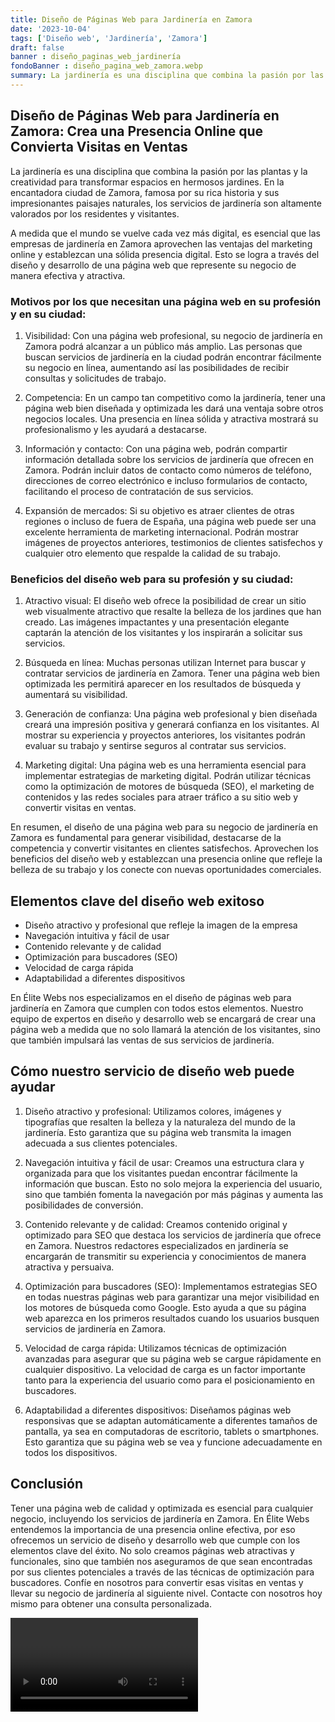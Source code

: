 ```yaml
---
title: Diseño de Páginas Web para Jardinería en Zamora
date: '2023-10-04'
tags: ['Diseño web', 'Jardinería', 'Zamora']
draft: false
banner : diseño_paginas_web_jardinería
fondoBanner : diseño_pagina_web_zamora.webp
summary: La jardinería es una disciplina que combina la pasión por las plantas y la creatividad para transformar espacios en hermosos jardines. En la encantadora ciudad de Zamora, famosa por su rica historia y sus impresionantes paisajes naturales, los servicios de jardinería son altamente valorados por los residentes y visitantes.
---
```


## Diseño de Páginas Web para Jardinería en Zamora: Crea una Presencia Online que Convierta Visitas en Ventas

La jardinería es una disciplina que combina la pasión por las plantas y la creatividad para transformar espacios en hermosos jardines. En la encantadora ciudad de Zamora, famosa por su rica historia y sus impresionantes paisajes naturales, los servicios de jardinería son altamente valorados por los residentes y visitantes.

A medida que el mundo se vuelve cada vez más digital, es esencial que las empresas de jardinería en Zamora aprovechen las ventajas del marketing online y establezcan una sólida presencia digital. Esto se logra a través del diseño y desarrollo de una página web que represente su negocio de manera efectiva y atractiva.

### Motivos por los que necesitan una página web en su profesión y en su ciudad:

1. Visibilidad: Con una página web profesional, su negocio de jardinería en Zamora podrá alcanzar a un público más amplio. Las personas que buscan servicios de jardinería en la ciudad podrán encontrar fácilmente su negocio en línea, aumentando así las posibilidades de recibir consultas y solicitudes de trabajo.

2. Competencia: En un campo tan competitivo como la jardinería, tener una página web bien diseñada y optimizada les dará una ventaja sobre otros negocios locales. Una presencia en línea sólida y atractiva mostrará su profesionalismo y les ayudará a destacarse.

3. Información y contacto: Con una página web, podrán compartir información detallada sobre los servicios de jardinería que ofrecen en Zamora. Podrán incluir datos de contacto como números de teléfono, direcciones de correo electrónico e incluso formularios de contacto, facilitando el proceso de contratación de sus servicios.

4. Expansión de mercados: Si su objetivo es atraer clientes de otras regiones o incluso de fuera de España, una página web puede ser una excelente herramienta de marketing internacional. Podrán mostrar imágenes de proyectos anteriores, testimonios de clientes satisfechos y cualquier otro elemento que respalde la calidad de su trabajo.

### Beneficios del diseño web para su profesión y su ciudad:

1. Atractivo visual: El diseño web ofrece la posibilidad de crear un sitio web visualmente atractivo que resalte la belleza de los jardines que han creado. Las imágenes impactantes y una presentación elegante captarán la atención de los visitantes y los inspirarán a solicitar sus servicios.

2. Búsqueda en línea: Muchas personas utilizan Internet para buscar y contratar servicios de jardinería en Zamora. Tener una página web bien optimizada les permitirá aparecer en los resultados de búsqueda y aumentará su visibilidad.

3. Generación de confianza: Una página web profesional y bien diseñada creará una impresión positiva y generará confianza en los visitantes. Al mostrar su experiencia y proyectos anteriores, los visitantes podrán evaluar su trabajo y sentirse seguros al contratar sus servicios.

4. Marketing digital: Una página web es una herramienta esencial para implementar estrategias de marketing digital. Podrán utilizar técnicas como la optimización de motores de búsqueda (SEO), el marketing de contenidos y las redes sociales para atraer tráfico a su sitio web y convertir visitas en ventas.

En resumen, el diseño de una página web para su negocio de jardinería en Zamora es fundamental para generar visibilidad, destacarse de la competencia y convertir visitantes en clientes satisfechos. Aprovechen los beneficios del diseño web y establezcan una presencia online que refleje la belleza de su trabajo y los conecte con nuevas oportunidades comerciales.

<GifSeo />

<Cta />

## Elementos clave del diseño web exitoso

- Diseño atractivo y profesional que refleje la imagen de la empresa
- Navegación intuitiva y fácil de usar
- Contenido relevante y de calidad
- Optimización para buscadores (SEO)
- Velocidad de carga rápida
- Adaptabilidad a diferentes dispositivos

En Élite Webs nos especializamos en el diseño de páginas web para jardinería en Zamora que cumplen con todos estos elementos. Nuestro equipo de expertos en diseño y desarrollo web se encargará de crear una página web a medida que no solo llamará la atención de los visitantes, sino que también impulsará las ventas de sus servicios de jardinería.

## Cómo nuestro servicio de diseño web puede ayudar

1. Diseño atractivo y profesional: Utilizamos colores, imágenes y tipografías que resalten la belleza y la naturaleza del mundo de la jardinería. Esto garantiza que su página web transmita la imagen adecuada a sus clientes potenciales.

2. Navegación intuitiva y fácil de usar: Creamos una estructura clara y organizada para que los visitantes puedan encontrar fácilmente la información que buscan. Esto no solo mejora la experiencia del usuario, sino que también fomenta la navegación por más páginas y aumenta las posibilidades de conversión.

3. Contenido relevante y de calidad: Creamos contenido original y optimizado para SEO que destaca los servicios de jardinería que ofrece en Zamora. Nuestros redactores especializados en jardinería se encargarán de transmitir su experiencia y conocimientos de manera atractiva y persuaiva.

4. Optimización para buscadores (SEO): Implementamos estrategias SEO en todas nuestras páginas web para garantizar una mejor visibilidad en los motores de búsqueda como Google. Esto ayuda a que su página web aparezca en los primeros resultados cuando los usuarios busquen servicios de jardinería en Zamora.

5. Velocidad de carga rápida: Utilizamos técnicas de optimización avanzadas para asegurar que su página web se cargue rápidamente en cualquier dispositivo. La velocidad de carga es un factor importante tanto para la experiencia del usuario como para el posicionamiento en buscadores.

6. Adaptabilidad a diferentes dispositivos: Diseñamos páginas web responsivas que se adaptan automáticamente a diferentes tamaños de pantalla, ya sea en computadoras de escritorio, tablets o smartphones. Esto garantiza que su página web se vea y funcione adecuadamente en todos los dispositivos.

## Conclusión

Tener una página web de calidad y optimizada es esencial para cualquier negocio, incluyendo los servicios de jardinería en Zamora. En Élite Webs entendemos la importancia de una presencia online efectiva, por eso ofrecemos un servicio de diseño y desarrollo web que cumple con los elementos clave del éxito. No solo creamos páginas web atractivas y funcionales, sino que también nos aseguramos de que sean encontradas por sus clientes potenciales a través de las técnicas de optimización para buscadores. Confíe en nosotros para convertir esas visitas en ventas y llevar su negocio de jardinería al siguiente nivel. Contacte con nosotros hoy mismo para obtener una consulta personalizada.

<Video />

<CtaBot job='Jardinería' city='Zamora'/>

<Gmaps query='Zamora+españa+maps' />